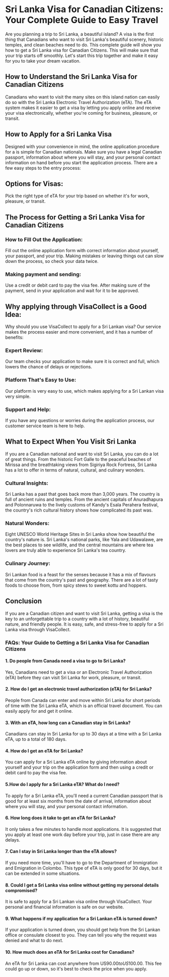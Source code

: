 # Sri Lanka Visa for Canadian Citizens: Your Complete Guide to Easy Travel

Are you planning a trip to Sri Lanka, a beautiful island? A visa is the first thing that Canadians who want to visit Sri Lanka's beautiful scenery, historic temples, and clean beaches need to do. This complete guide will show you how to get a Sri Lanka visa for Canadian Citizens. This will make sure that your trip starts off smoothly. Let's start this trip together and make it easy for you to take your dream vacation.

## How to Understand the Sri Lanka Visa for Canadian Citizens

Canadians who want to visit the many sites on this island nation can easily do so with the Sri Lanka Electronic Travel Authorization (eTA). The eTA system makes it easier to get a visa by letting you apply online and receive your visa electronically, whether you're coming for business, pleasure, or transit.

## How to Apply for a Sri Lanka Visa

Designed with your convenience in mind, the online application procedure for a <LinkText text="Sri Lanka visa" href="/lk/"/> is simple for Canadian nationals. Make sure you have a legal Canadian passport, information about where you will stay, and your personal contact information on hand before you start the application process. There are a few easy steps to the entry process:

## Options for Visas:

Pick the right type of eTA for your trip based on whether it's for work, pleasure, or transit.

## The Process for Getting a Sri Lanka Visa for Canadian Citizens

### How to Fill Out the Application:

Fill out the online application form with correct information about yourself, your passport, and your trip. Making mistakes or leaving things out can slow down the process, so check your data twice.

### Making payment and sending:

Use a credit or debit card to pay the visa fee. After making sure of the payment, send in your application and wait for it to be approved.

## Why applying through VisaCollect is a Good Idea:

Why should you use VisaCollect to apply for a Sri Lankan visa? Our service makes the process easier and more convenient, and it has a number of benefits:

### Expert Review:

Our team checks your application to make sure it is correct and full, which lowers the chance of delays or rejections.

### Platform That's Easy to Use:

Our platform is very easy to use, which makes applying for a Sri Lankan visa very simple.

### Support and Help:

If you have any questions or worries during the application process, our customer service team is here to help.

## What to Expect When You Visit Sri Lanka

If you are a Canadian national and want to visit Sri Lanka, you can do a lot of great things. From the historic Fort Galle to the peaceful beaches of Mirissa and the breathtaking views from Sigiriya Rock Fortress, Sri Lanka has a lot to offer in terms of natural, cultural, and culinary wonders.

### Cultural Insights:

Sri Lanka has a past that goes back more than 3,000 years. The country is full of ancient ruins and temples. From the ancient capitals of Anuradhapura and Polonnaruwa to the lively customs of Kandy's Esala Perahera festival, the country's rich cultural history shows how complicated its past was.

### Natural Wonders:

Eight UNESCO World Heritage Sites in Sri Lanka show how beautiful the country's nature is. Sri Lanka's national parks, like Yala and Udawalawe, are the best places to see wildlife, and the central mountains are where tea lovers are truly able to experience Sri Lanka's tea country.

### Culinary Journey:

Sri Lankan food is a feast for the senses because it has a mix of flavours that come from the country's past and geography. There are a lot of tasty foods to choose from, from spicy stews to sweet kottu and hoppers.

## Conclusion

If you are a Canadian citizen and want to visit Sri Lanka, getting a visa is the key to an unforgettable trip to a country with a lot of history, beautiful nature, and friendly people. It is easy, safe, and stress-free to apply for a Sri Lanka visa through VisaCollect.

### FAQs: Your Guide to Getting a Sri Lanka Visa for Canadian Citizens

#### 1. Do people from Canada need a visa to go to Sri Lanka?

Yes, Canadians need to get a visa or an Electronic Travel Authorization (eTA) before they can visit Sri Lanka for work, pleasure, or transit.

#### 2. How do I get an electronic travel authorization (eTA) for Sri Lanka?

People from Canada can enter and move within Sri Lanka for short periods of time with the Sri Lanka eTA, which is an official travel document. You can easily apply for and get it online.

#### 3. With an eTA, how long can a Canadian stay in Sri Lanka?

Canadians can stay in Sri Lanka for up to 30 days at a time with a Sri Lanka eTA, up to a total of 180 days.

#### 4. How do I get an eTA for Sri Lanka?

You can apply for a Sri Lanka eTA online by giving information about yourself and your trip on the application form and then using a credit or debit card to pay the visa fee.

#### 5.How do I apply for a Sri Lanka eTA? What do I need?

To apply for a Sri Lanka eTA, you'll need a current Canadian passport that is good for at least six months from the date of arrival, information about where you will stay, and your personal contact information.

#### 6. How long does it take to get an eTA for Sri Lanka?

It only takes a few minutes to handle most applications. It is suggested that you apply at least one work day before your trip, just in case there are any delays.

#### 7. Can I stay in Sri Lanka longer than the eTA allows?

If you need more time, you'll have to go to the Department of Immigration and Emigration in Colombo. This type of eTA is only good for 30 days, but it can be extended in some situations.

#### 8. Could I get a Sri Lanka visa online without getting my personal details compromised?

It is safe to apply for a Sri Lankan visa online through VisaCollect. Your personal and financial information is safe on our website.

#### 9. What happens if my application for a Sri Lankan eTA is turned down?

If your application is turned down, you should get help from the Sri Lankan office or consulate closest to you. They can tell you why the request was denied and what to do next.

#### 10. How much does an eTA for Sri Lanka cost for Canadians?

An eTA for Sri Lanka can cost anywhere from US$90.00 to US$100.00. This fee could go up or down, so it's best to check the price when you apply.
